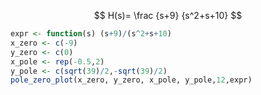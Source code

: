 $$
H(s)=
\frac
{s+9}
{s^2+s+10}
$$


```r
expr <- function(s) (s+9)/(s^2+s+10)
x_zero <- c(-9)
y_zero <- c(0)
x_pole <- rep(-0.5,2)
y_pole <- c(sqrt(39)/2,-sqrt(39)/2)
pole_zero_plot(x_zero, y_zero, x_pole, y_pole,12,expr)
```
